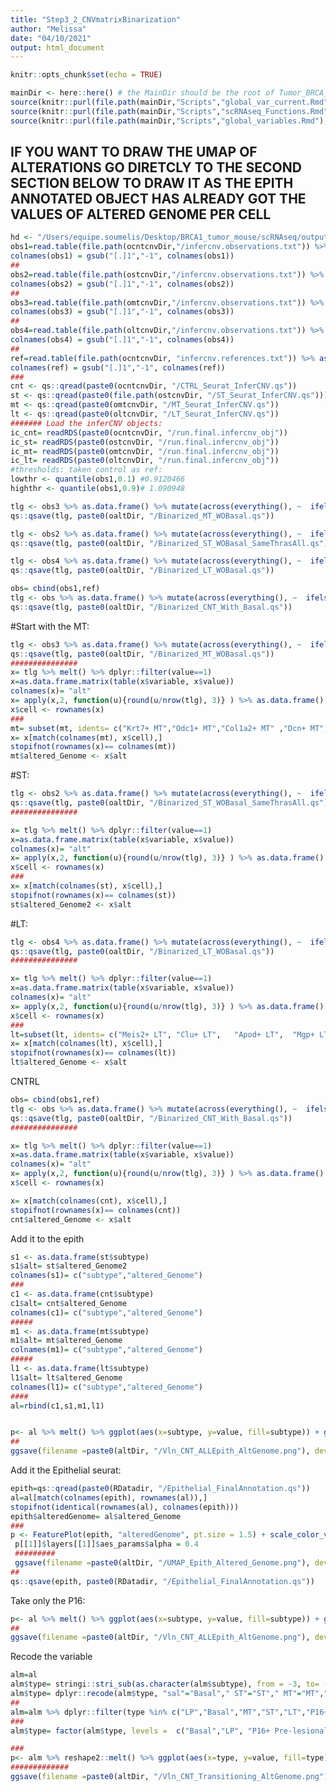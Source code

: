 ```yaml
---
title: "Step3_2_CNVmatrixBinarization"
author: "Melissa"
date: "04/10/2021"
output: html_document
---
```


```r
knitr::opts_chunk$set(echo = TRUE)
```


```r
mainDir <- here::here() # the MainDir should be the root of Tumor_BRCA_P53:
source(knitr::purl(file.path(mainDir,"Scripts","global_var_current.Rmd"), quiet=TRUE))
source(knitr::purl(file.path(mainDir,"Scripts","scRNAseq_Functions.Rmd"), quiet=TRUE))
source(knitr::purl(file.path(mainDir,"Scripts","global_variables.Rmd"), quiet=TRUE))
```

## IF YOU WANT TO DRAW THE UMAP OF ALTERATIONS GO DIRETCLY TO THE SECOND SECTION BELOW TO DRAW IT AS THE EPITH ANNOTATED OBJECT HAS ALREADY GOT THE VALUES OF ALTERED GENOME PER CELL ##
```r
hd <- "/Users/equipe.soumelis/Desktop/BRCA1_tumor_mouse/scRNAseq/outputs/Seurat/CNVinference/Heatmaps"
obs1=read.table(file.path(ocntcnvDir,"/infercnv.observations.txt")) %>% as.matrix()
colnames(obs1) = gsub("[.]1","-1", colnames(obs1))
##
obs2=read.table(file.path(ostcnvDir,"/infercnv.observations.txt")) %>% as.matrix()
colnames(obs2) = gsub("[.]1","-1", colnames(obs2))
##
obs3=read.table(file.path(omtcnvDir,"/infercnv.observations.txt")) %>% as.matrix()
colnames(obs3) = gsub("[.]1","-1", colnames(obs3))
##
obs4=read.table(file.path(oltcnvDir,"/infercnv.observations.txt")) %>% as.matrix()
colnames(obs4) = gsub("[.]1","-1", colnames(obs4))
##
ref=read.table(file.path(ocntcnvDir, "infercnv.references.txt")) %>% as.matrix() #quantile same as CNTRL
colnames(ref) = gsub("[.]1","-1", colnames(ref))
###
cnt <- qs::qread(paste0(ocntcnvDir, "/CTRL_Seurat_InferCNV.qs"))
st <- qs::qread(paste0(file.path(ostcnvDir, "/ST_Seurat_InferCNV.qs")))
mt <- qs::qread(paste0(omtcnvDir, "/MT_Seurat_InferCNV.qs"))
lt <- qs::qread(paste0(oltcnvDir, "/LT_Seurat_InferCNV.qs"))
####### Load the inferCNV objects:
ic_cnt= readRDS(paste0(ocntcnvDir, "/run.final.infercnv_obj"))
ic_st= readRDS(paste0(ostcnvDir, "/run.final.infercnv_obj"))
ic_mt= readRDS(paste0(omtcnvDir, "/run.final.infercnv_obj"))
ic_lt= readRDS(paste0(oltcnvDir, "/run.final.infercnv_obj"))
#thresholds: taken control as ref:
lowthr <- quantile(obs1,0.1) #0.9120466 
highthr <- quantile(obs1,0.9)# 1.090948
```

```r
tlg <- obs3 %>% as.data.frame() %>% mutate(across(everything(), ~  ifelse(. <=  lowthr, -1, ifelse(. >=  highthr, 1, 0)))) %>% abs()
qs::qsave(tlg, paste0(oaltDir, "/Binarized_MT_WOBasal.qs"))
```

```r
tlg <- obs2 %>% as.data.frame() %>% mutate(across(everything(), ~  ifelse(. <=  lowthr, -1, ifelse(. >=  highthr, 1, 0))))%>% abs()
qs::qsave(tlg, paste0(oaltDir, "/Binarized_ST_WOBasal_SameThrasAll.qs"))
```


```r
tlg <- obs4 %>% as.data.frame() %>% mutate(across(everything(), ~  ifelse(. <=  lowthr, -1, ifelse(. >=  highthr, 1, 0))))%>% abs()
qs::qsave(tlg, paste0(oaltDir, "/Binarized_LT_WOBasal.qs"))
```


```r
obs= cbind(obs1,ref)
tlg <- obs %>% as.data.frame() %>% mutate(across(everything(), ~  ifelse(. <=  lowthr, -1, ifelse(. >=  highthr, 1, 0))))%>% abs()
qs::qsave(tlg, paste0(oaltDir, "/Binarized_CNT_With_Basal.qs"))
```


#Start with the MT:
```r
tlg <- obs3 %>% as.data.frame() %>% mutate(across(everything(), ~  ifelse(. <=  lowthr, -1, ifelse(. >=  highthr, 1, 0)))) %>% abs()
qs::qsave(tlg, paste0(oaltDir, "/Binarized_MT_WOBasal.qs"))
###############
x= tlg %>% melt() %>% dplyr::filter(value==1)
x=as.data.frame.matrix(table(x$variable, x$value))
colnames(x)= "alt"
x= apply(x,2, function(u){round(u/nrow(tlg), 3)} ) %>% as.data.frame()
x$cell <- rownames(x)
###
mt= subset(mt, idents= c("Krt7+ MT","Odc1+ MT","Col1a2+ MT" ,"Dcn+ MT","S100a4+ MT", "Uck2+ MT" ,  "Klf2+ MT"))
x= x[match(colnames(mt), x$cell),]
stopifnot(rownames(x)== colnames(mt))
mt$altered_Genome <- x$alt
```

#ST:
```r
tlg <- obs2 %>% as.data.frame() %>% mutate(across(everything(), ~  ifelse(. <=  lowthr, -1, ifelse(. >=  highthr, 1, 0))))%>% abs()
qs::qsave(tlg, paste0(oaltDir, "/Binarized_ST_WOBasal_SameThrasAll.qs"))
###############

x= tlg %>% melt() %>% dplyr::filter(value==1)
x=as.data.frame.matrix(table(x$variable, x$value))
colnames(x)= "alt"
x= apply(x,2, function(u){round(u/nrow(tlg), 3)} ) %>% as.data.frame()
x$cell <- rownames(x)
###
x= x[match(colnames(st), x$cell),]
stopifnot(rownames(x)== colnames(st))
st$altered_Genome2 <- x$alt
```

#LT:
```r
tlg <- obs4 %>% as.data.frame() %>% mutate(across(everything(), ~  ifelse(. <=  lowthr, -1, ifelse(. >=  highthr, 1, 0))))%>% abs()
qs::qsave(tlg, paste0(oaltDir, "/Binarized_LT_WOBasal.qs"))
###############

x= tlg %>% melt() %>% dplyr::filter(value==1)
x=as.data.frame.matrix(table(x$variable, x$value))
colnames(x)= "alt"
x= apply(x,2, function(u){round(u/nrow(tlg), 3)} ) %>% as.data.frame()
x$cell <- rownames(x)
###
lt=subset(lt, idents= c("Meis2+ LT", "Clu+ LT",   "Apod+ LT",  "Mgp+ LT"))
x= x[match(colnames(lt), x$cell),]
stopifnot(rownames(x)== colnames(lt))
lt$altered_Genome <- x$alt
```


CNTRL
```r
obs= cbind(obs1,ref)
tlg <- obs %>% as.data.frame() %>% mutate(across(everything(), ~  ifelse(. <=  lowthr, -1, ifelse(. >=  highthr, 1, 0))))%>% abs()
qs::qsave(tlg, paste0(oaltDir, "/Binarized_CNT_With_Basal.qs"))
###############

x= tlg %>% melt() %>% dplyr::filter(value==1)
x=as.data.frame.matrix(table(x$variable, x$value))
colnames(x)= "alt"
x= apply(x,2, function(u){round(u/nrow(tlg), 3)} ) %>% as.data.frame()
x$cell <- rownames(x)

x= x[match(colnames(cnt), x$cell),]
stopifnot(rownames(x)== colnames(cnt))
cnt$altered_Genome <- x$alt
```

#################### Add it to the epith ########################

```r
s1 <- as.data.frame(st$subtype)
s1$alt= st$altered_Genome2
colnames(s1)= c("subtype","altered_Genome")
###
c1 <- as.data.frame(cnt$subtype)
c1$alt= cnt$altered_Genome
colnames(c1)= c("subtype","altered_Genome")
#####
m1 <- as.data.frame(mt$subtype)
m1$alt= mt$altered_Genome
colnames(m1)= c("subtype","altered_Genome")
#####
l1 <- as.data.frame(lt$subtype)
l1$alt= lt$altered_Genome
colnames(l1)= c("subtype","altered_Genome")
####
al=rbind(c1,s1,m1,l1)


p<- al %>% melt() %>% ggplot(aes(x=subtype, y=value, fill=subtype)) + geom_violin(show.legend = F) + scale_fill_manual(values= col) + themplot+gtheme + xlab("") + ylab("%Altered Genome") +theme (axis.text.x = element_text(size=12, face="bold", colour = "black", angle = 90))+ stat_summary(fun= median, geom='point', size = 8, colour = "white", shape = 95, show.legend = F)
##
ggsave(filename =paste0(altDir, "/Vln_CNT_ALLEpith_AltGenome.png"), device = "png", plot = p, width = 300, height = 300, dpi = 500, units = "mm" ) 
```

Add it the Epithelial seurat:
```r
epith=qs::qread(paste0(RDatadir, "/Epithelial_FinalAnnotation.qs"))
al=al[match(colnames(epith), rownames(al)),]
stopifnot(identical(rownames(al), colnames(epith)))
epith$alteredGenome= al$altered_Genome
###
p <- FeaturePlot(epith, "alteredGenome", pt.size = 1.5) + scale_color_viridis(option="B",limits = c(0.001, max(epith$alteredGenome)), na.value= "grey",direction=-1)
 p[[1]]$layers[[1]]$aes_params$alpha = 0.4
 #########
 ggsave(filename =paste0(altDir, "/UMAP_Epith_Altered_Genome.png"), device = "png", plot = p, width = 350, height = 300, dpi = 500, units = "mm" ) 
##
qs::qsave(epith, paste0(RDatadir, "/Epithelial_FinalAnnotation.qs"))
```

Take only the P16:
```r
p<- al %>% melt() %>% ggplot(aes(x=subtype, y=value, fill=subtype)) + geom_violin(show.legend = F) + scale_fill_manual(values= col) + themplot+gtheme + xlab("") + ylab("%Altered Genome") +theme (axis.text.x = element_text(size=12, face="bold", colour = "black", angle = 90))+ stat_summary(fun= median, geom='point', size = 8, colour = "white", shape = 95, show.legend = F)
##
ggsave(filename =paste0(altDir, "/Vln_CNT_ALLEpith_AltGenome.png"), device = "png", plot = p, width = 300, height = 300, dpi = 500, units = "mm" ) 
```

Recode the variable
```r
alm=al
alm$type= stringi::stri_sub(as.character(alm$subtype), from = -3, to= -1)
alm$type= dplyr::recode(alm$type, "sal"="Basal"," ST"="ST"," MT"="MT"," LT"="LT", "nal"="P16+ Pre-lesional")
##
alm=alm %>% dplyr::filter(type %in% c("LP","Basal","MT","ST","LT","P16+ Pre-lesional"))
###
alm$type= factor(alm$type, levels =  c("Basal","LP", "P16+ Pre-lesional", "ST", "MT","LT"))

###
p<- alm %>% reshape2::melt() %>% ggplot(aes(x=type, y=value, fill=type)) + geom_violin(show.legend = F) + scale_fill_manual(values= c("#1B9E77","#B06C1A","#ACEB0E","#9E2569" ,"#454545","#61A7D2")) + themplot+gtheme + xlab("") + ylab("%Altered Genome") +theme (axis.text.x = element_text(size=12, face="bold", colour = "black", angle = 90))+ stat_summary(fun= median, geom='point', size = 8, colour = "white", shape = 95, show.legend = F) + stat_compare_means(label = "p.signif", method = "wilcox.test", ref.group = "Basal",aes(label=..p.adj..))
#############
ggsave(filename =paste0(altDir, "/Vln_CNT_Transitioning_AltGenome.png"), device = "png", plot = p, width = 300, height = 300, dpi = 500, units = "mm" ) 

```




